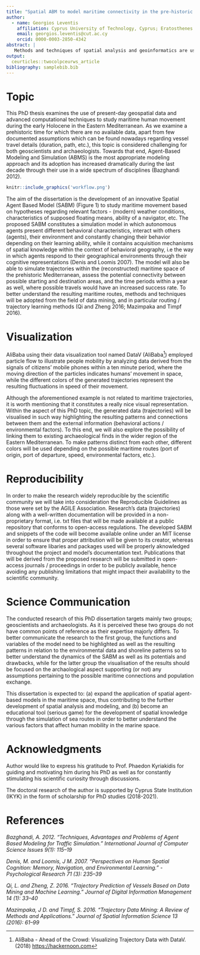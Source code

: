 ```yaml
---
title: "Spatial ABM to model maritime connectivity in the pre-historic Eastern Mediterranean"
author:
  - name: Georgios Leventis
    affiliation: Cyprus University of Technology, Cyprus; Eratosthenes Centre of Excellence, 3036 Lemesos, Cyprus
    email: georgios.leventis@cut.ac.cy	
    orcid: 0000-0003-2850-4342
abstract: |
   Methods and techniques of spatial analysis and geoinformatics are used to manage, model and understand data regarding human mobility that unfolds in space and time, e.g., transport, migration. At the same time, the study of human mobility has a prominent place in archaeology and cultural heritage, where global interest has recently been focused, among other things, on prehistoric maritime movements as a mean of cultural diffusion. In this context, the proposed doctoral dissertation aims to develop and apply modern methods of geoinformatics and computing techniques to model possible maritime movements during the prehistoric period (early Neolithic) in the Eastern Mediterranean region around Cyprus.
output:
  ceurticles::twocolpceurws_article
bibliography: samplebib.bib
---
```


# Topic

This PhD thesis examines the use of present-day geospatial data and advanced computational techniques to study maritime human movement during the early Holocene in the Eastern Mediterranean. As we examine a prehistoric time for which there are no available data, apart from few documented assumptions which can be found nowadays regarding vessel travel details (duration, path, etc.), this topic is considered challenging for both geoscientists and archaeologists. Towards that end, Agent-Based Modeling and Simulation (ABMS) is the most appropriate modeling approach and its adoption has increased dramatically during the last decade through their use in a wide spectrum of disciplines (Bazghandi 2012).

```r
knitr::include_graphics('workflow.png')
```

The aim of the dissertation is the development of an innovative Spatial Agent Based Model (SABM) (Figure 1) to study maritime movement based on hypotheses regarding relevant factors - (modern) weather conditions, characteristics of supposed floating means, ability of a navigator, etc. The proposed SABM constitutes a simulation model in which autonomous agents present different behavioral characteristics, interact with others (agents), their environment and constantly changing their behavior depending on their learning ability, while it contains acquisition mechanisms of spatial knowledge within the context of behavioral geography, i.e the way in which agents respond to their geographical environments through their cognitive representations (Denis and Loomis 2007). The model will also be able to simulate trajectories within the (reconstructed) maritime space of the prehistoric Mediterranean, assess the potential connectivity between possible starting and destination areas, and the time periods within a year as well, where possible travels would have an increased success rate. To better understand the resulting maritime routes, methods and techniques will be adopted from the field of data mining, and in particular routing / trajectory learning methods (Qi and Zheng 2016; Mazimpaka and Timpf 2016).


# Visualization

AliBaba using their data visualization tool named DataV (AliBaba[^1]) employed particle flow to illustrate people mobility by analyzing data derived from the signals of citizens' mobile phones within a ten minute period, where the moving 	direction of the particles indicates humans' movement in space, while the different colors of the generated trajectories represent the resulting fluctuations in speed of their movement.

Although the aforementioned example is not related to maritime trajectories, it is worth mentioning that it constitutes a really nice visual representation. Within the aspect of this PhD topic, the generated data (trajectories) will be visualised in such way highlighting the resulting patterns and connections between them and the external information (behavioral actions / environmental factors). To this end, we will also explore the possibility of linking them to existing archaeological finds in the wider region of the Eastern Mediterranean. To make patterns distinct from each other, different colors will be used depending on the possible maritime routes (port of origin, port of departure, speed, environmental factors, etc.).

[^1]: AliBaba - Ahead of the Crowd: Visualizing Trajectory Data with DataV. (2018) [https://hackernoon.com](https://hackernoon.com/ahead-of-the-crowd-visualizing-trajectory- data-with-datav-13112b07bcf9)

# Reproducibility

In order to make the research widely reproducible by the scientific community we will take into consideration the Reproducible Guidelines as those were set by the AGILE Association. Research's data (trajectories) along with a well-written documentation will be provided in a non-proprietary format, i.e. txt files that will be made available at a public repository that conforms to open-access regulations. The developed SABM and snippets of the code will become available online under an MIT license in order to ensure that proper attribution will be given to its creator, whereas several software libaries and packages used will be properly aknowledged throughout the project and model's documentation text. Publications that will be derived from the proposed research will be submitted in open-access journals / proceedings in order to be publicly available, hence avoiding any publishing limitations that might impact their availability to the scientific community.  

# Science Communication

  The conducted research of this PhD dissertation targets mainly two groups; geoscientists and archaeologists. As it is perceived these two groups do not have common points of reference as their expertise majorly differs. To better communicate the research to the first group, the functions and variables of the model need to be highlighted as well as the resulting patterns in relation to the environmental data and shoreline patterns so to better understand the dynamics of the SABM as well as its potentials and drawbacks, while for the latter group the visualisation of the results should be focused on the archaological aspect supporting (or not) any assumptions pertaining to the possible maritime connections and population exchange.

This dissertation is expected to: (a) expand the application of spatial agent-based models in the maritime space, thus contributing to the further development of spatial analysis and modeling, and (b) become an educational tool (serious game) for the development of spatial knowledge through the simulation of sea routes in order to better understand the various factors that affect human mobility in the marine space.

# Acknowledgments {-}

Author would like to express his gratitude to Prof. Phaedon Kyriakidis for guiding and motivating him during his PhD as well as for constantly stimulating his scientific curiosity through discussions.

The doctoral research of the author is supported by Cyprus State Institution (IKYK) in the form of scholarship for PhD studies (2018-2021).


# References {-}

_Bazghandi, A. 2012. “Techniques, Advantages and Problems of Agent Based Modeling for Traffic Simulation.” International Journal of Computer Science Issues 9(1): 115–19_

_Denis, M. and Loomis, J M. 2007. “Perspectives on Human Spatial Cognition: Memory, Navigation, and Environmental Learning.” -Psychological Research 71 (3): 235–39_

_Qi, L. and Zheng, Z. 2016. “Trajectory Prediction of Vessels Based on Data Mining and Machine Learning.” Journal of Digital Information Management 14 (1): 33–40_

_Mazimpaka, J D. and Timpf, S. 2016. “Trajectory Data Mining: A Review of Methods and Applications.” Journal of Spatial Information Science 13 (2016): 61–99_
